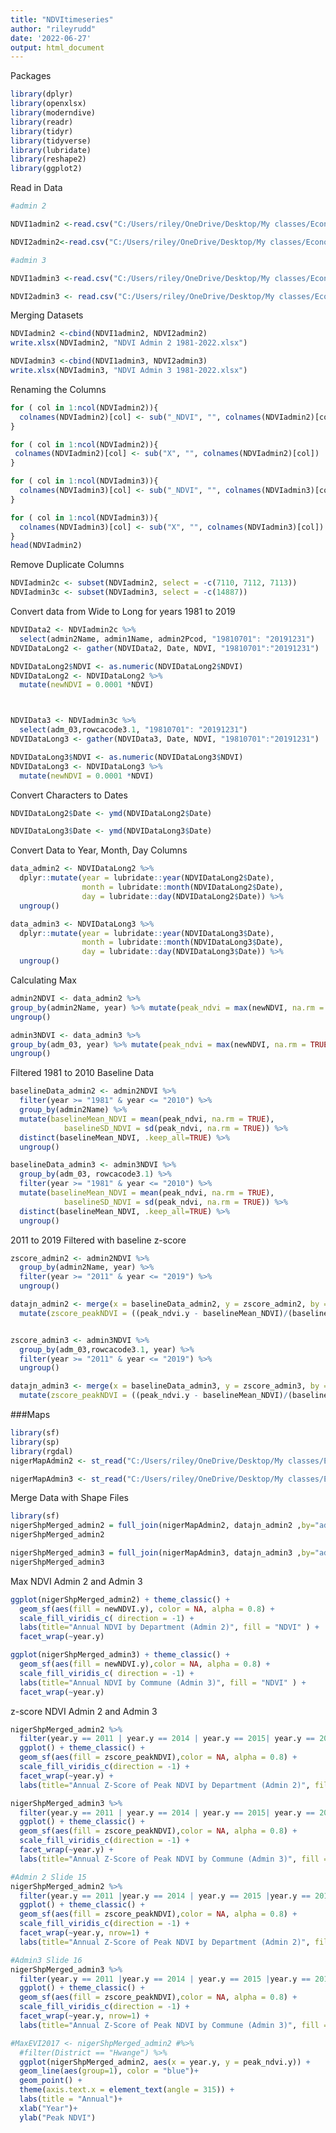 ```yaml
---
title: "NDVItimeseries"
author: "rileyrudd"
date: '2022-06-27'
output: html_document
---
```


Packages
```r
library(dplyr)
library(openxlsx)
library(moderndive)
library(readr)
library(tidyr)
library(tidyverse)
library(lubridate)
library(reshape2)
library(ggplot2)
```

Read in Data
```r

#admin 2

NDVI1admin2 <-read.csv("C:/Users/riley/OneDrive/Desktop/My classes/Economics/New folder/DSPG 2022/DSPG_Sahel/Sahel Data/NDVIMean_ts_niger (1981-2000).csv")

NDVI2admin2<-read.csv("C:/Users/riley/OneDrive/Desktop/My classes/Economics/New folder/DSPG 2022/DSPG_Sahel/Sahel Data/NDVIMean_ts_niger (2001-2022).csv")

#admin 3

NDVI1admin3 <-read.csv("C:/Users/riley/OneDrive/Desktop/My classes/Economics/New folder/DSPG 2022/DSPG_Sahel/Sahel Data/l3NDVIMean_ts_niger (1981-2000).csv")

NDVI2admin3 <- read.csv("C:/Users/riley/OneDrive/Desktop/My classes/Economics/New folder/DSPG 2022/DSPG_Sahel/Sahel Data/l3NDVIMean_ts_niger (2001-2022).csv")
```

Merging Datasets
```r
NDVIadmin2 <-cbind(NDVI1admin2, NDVI2admin2)
write.xlsx(NDVIadmin2, "NDVI Admin 2 1981-2022.xlsx")

NDVIadmin3 <-cbind(NDVI1admin3, NDVI2admin3)
write.xlsx(NDVIadmin3, "NDVI Admin 3 1981-2022.xlsx")
```


Renaming the Columns
```r
for ( col in 1:ncol(NDVIadmin2)){
  colnames(NDVIadmin2)[col] <- sub("_NDVI", "", colnames(NDVIadmin2)[col])
}

for ( col in 1:ncol(NDVIadmin2)){
 colnames(NDVIadmin2)[col] <- sub("X", "", colnames(NDVIadmin2)[col])
}

for ( col in 1:ncol(NDVIadmin3)){
  colnames(NDVIadmin3)[col] <- sub("_NDVI", "", colnames(NDVIadmin3)[col])
}

for ( col in 1:ncol(NDVIadmin3)){
  colnames(NDVIadmin3)[col] <- sub("X", "", colnames(NDVIadmin3)[col])
}
head(NDVIadmin2)

```
Remove Duplicate Columns
```r
NDVIadmin2c <- subset(NDVIadmin2, select = -c(7110, 7112, 7113))
NDVIadmin3c <- subset(NDVIadmin3, select = -c(14887))

```


Convert data from Wide to Long for years 1981 to 2019
```r
NDVIData2 <- NDVIadmin2c %>%
  select(admin2Name, admin1Name, admin2Pcod, "19810701": "20191231")
NDVIDataLong2 <- gather(NDVIData2, Date, NDVI, "19810701":"20191231")

NDVIDataLong2$NDVI <- as.numeric(NDVIDataLong2$NDVI) 
NDVIDataLong2 <- NDVIDataLong2 %>% 
  mutate(newNDVI = 0.0001 *NDVI)



NDVIData3 <- NDVIadmin3c %>%
  select(adm_03,rowcacode3.1, "19810701": "20191231")
NDVIDataLong3 <- gather(NDVIData3, Date, NDVI, "19810701":"20191231")

NDVIDataLong3$NDVI <- as.numeric(NDVIDataLong3$NDVI) 
NDVIDataLong3 <- NDVIDataLong3 %>% 
  mutate(newNDVI = 0.0001 *NDVI)

```

Convert Characters to Dates
```r
NDVIDataLong2$Date <- ymd(NDVIDataLong2$Date)

NDVIDataLong3$Date <- ymd(NDVIDataLong3$Date)
```

Convert Data to Year, Month, Day Columns
```r
data_admin2 <- NDVIDataLong2 %>%
  dplyr::mutate(year = lubridate::year(NDVIDataLong2$Date), 
                month = lubridate::month(NDVIDataLong2$Date), 
                day = lubridate::day(NDVIDataLong2$Date)) %>%
  ungroup()

data_admin3 <- NDVIDataLong3 %>%
  dplyr::mutate(year = lubridate::year(NDVIDataLong3$Date), 
                month = lubridate::month(NDVIDataLong3$Date), 
                day = lubridate::day(NDVIDataLong3$Date)) %>%
  ungroup()
```

Calculating Max
```r
admin2NDVI <- data_admin2 %>% 
group_by(admin2Name, year) %>% mutate(peak_ndvi = max(newNDVI, na.rm = TRUE)) %>% distinct(admin2Name, year, peak_ndvi, newNDVI) %>%
ungroup()

admin3NDVI <- data_admin3 %>% 
group_by(adm_03, year) %>% mutate(peak_ndvi = max(newNDVI, na.rm = TRUE)) %>% distinct(adm_03, rowcacode3.1, year, peak_ndvi, newNDVI) %>%
ungroup()
```


Filtered 1981 to 2010 Baseline Data
```r
baselineData_admin2 <- admin2NDVI %>% 
  filter(year >= "1981" & year <= "2010") %>% 
  group_by(admin2Name) %>%
  mutate(baselineMean_NDVI = mean(peak_ndvi, na.rm = TRUE),
            baselineSD_NDVI = sd(peak_ndvi, na.rm = TRUE)) %>% 
  distinct(baselineMean_NDVI, .keep_all=TRUE) %>%
  ungroup()

baselineData_admin3 <- admin3NDVI %>% 
  group_by(adm_03, rowcacode3.1) %>%
  filter(year >= "1981" & year <= "2010") %>% 
  mutate(baselineMean_NDVI = mean(peak_ndvi, na.rm = TRUE),
            baselineSD_NDVI = sd(peak_ndvi, na.rm = TRUE)) %>%
  distinct(baselineMean_NDVI, .keep_all=TRUE) %>%
  ungroup()
```

2011 to 2019 Filtered with baseline z-score
```r
zscore_admin2 <- admin2NDVI %>% 
  group_by(admin2Name, year) %>%
  filter(year >= "2011" & year <= "2019") %>% 
  ungroup()

datajn_admin2 <- merge(x = baselineData_admin2, y = zscore_admin2, by = "admin2Name") %>%
  mutate(zscore_peakNDVI = ((peak_ndvi.y - baselineMean_NDVI)/(baselineSD_NDVI)))


zscore_admin3 <- admin3NDVI %>% 
  group_by(adm_03,rowcacode3.1, year) %>%
  filter(year >= "2011" & year <= "2019") %>% 
  ungroup()

datajn_admin3 <- merge(x = baselineData_admin3, y = zscore_admin3, by = "adm_03") %>%
  mutate(zscore_peakNDVI = ((peak_ndvi.y - baselineMean_NDVI)/(baselineSD_NDVI)))
```

###Maps
```r
library(sf)
library(sp)
library(rgdal)
nigerMapAdmin2 <- st_read("C:/Users/riley/OneDrive/Desktop/My classes/Economics/New folder/DSPG 2022/DSPG_Sahel/Sahel Data/Level 2 (1)/wb_niger_admin2_shapefile/niger_admin2.shp")

nigerMapAdmin3 <- st_read("C:/Users/riley/OneDrive/Desktop/My classes/Economics/New folder/DSPG 2022/DSPG_Sahel/Sahel Data/Level 3 (1)/NER_adm03_feb2018.shp")
```

Merge Data with Shape Files
```r
library(sf)
nigerShpMerged_admin2 = full_join(nigerMapAdmin2, datajn_admin2 ,by="admin2Name")
nigerShpMerged_admin2

nigerShpMerged_admin3 = full_join(nigerMapAdmin3, datajn_admin3 ,by="adm_03")
nigerShpMerged_admin3
```

Max NDVI Admin 2 and Admin 3
```r
ggplot(nigerShpMerged_admin2) + theme_classic() +
  geom_sf(aes(fill = newNDVI.y), color = NA, alpha = 0.8) +
  scale_fill_viridis_c( direction = -1) +
  labs(title="Annual NDVI by Department (Admin 2)", fill = "NDVI" ) +
  facet_wrap(~year.y)

ggplot(nigerShpMerged_admin3) + theme_classic() +
  geom_sf(aes(fill = newNDVI.y),color = NA, alpha = 0.8) +
  scale_fill_viridis_c( direction = -1) +
  labs(title="Annual NDVI by Commune (Admin 3)", fill = "NDVI" ) +
  facet_wrap(~year.y)
```
z-score NDVI Admin 2 and Admin 3
```r
nigerShpMerged_admin2 %>% 
  filter(year.y == 2011 | year.y == 2014 | year.y == 2015| year.y == 2017 | year.y == 2018) %>%
  ggplot() + theme_classic() +
  geom_sf(aes(fill = zscore_peakNDVI),color = NA, alpha = 0.8) +
  scale_fill_viridis_c(direction = -1) +
  facet_wrap(~year.y) +
  labs(title="Annual Z-Score of Peak NDVI by Department (Admin 2)", fill = "z-score" )

nigerShpMerged_admin3 %>% 
  filter(year.y == 2011 | year.y == 2014 | year.y == 2015| year.y == 2017 | year.y == 2018) %>%
  ggplot() + theme_classic() +
  geom_sf(aes(fill = zscore_peakNDVI),color = NA, alpha = 0.8) +
  scale_fill_viridis_c(direction = -1) +
  facet_wrap(~year.y) +
  labs(title="Annual Z-Score of Peak NDVI by Commune (Admin 3)", fill = "z-score" )
```
```r
#Admin 2 Slide 15
nigerShpMerged_admin2 %>% 
  filter(year.y == 2011 |year.y == 2014 | year.y == 2015 |year.y == 2017 |year.y == 2018) %>%
  ggplot() + theme_classic() +
  geom_sf(aes(fill = zscore_peakNDVI),color = NA, alpha = 0.8) +
  scale_fill_viridis_c(direction = -1) +
  facet_wrap(~year.y, nrow=1) + 
  labs(title="Annual Z-Score of Peak NDVI by Department (Admin 2)", fill = "z-score" )

#Admin3 Slide 16
nigerShpMerged_admin3 %>% 
  filter(year.y == 2011 |year.y == 2014 | year.y == 2015 |year.y == 2017 |year.y == 2018) %>%
  ggplot() + theme_classic() +
  geom_sf(aes(fill = zscore_peakNDVI),color = NA, alpha = 0.8) +
  scale_fill_viridis_c(direction = -1) +
  facet_wrap(~year.y, nrow=1) + 
  labs(title="Annual Z-Score of Peak NDVI by Commune (Admin 3)", fill = "z-score" )
```

```r
#MaxEVI2017 <- nigerShpMerged_admin2 #%>%
  #filter(District == "Hwange") %>%
  ggplot(nigerShpMerged_admin2, aes(x = year.y, y = peak_ndvi.y)) +
  geom_line(aes(group=1), color = "blue")+
  geom_point() +
  theme(axis.text.x = element_text(angle = 315)) +
  labs(title = "Annual")+
  xlab("Year")+
  ylab("Peak NDVI")
```





